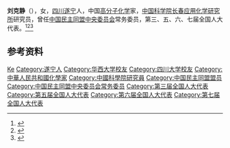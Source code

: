 '''刘克静'''（{{bd|1921年|}}），女，[[四川|四川]][[遂宁|遂宁]]人，中国[[高分子化学|高分子化学]]家，[[中国科学院长春应用化学研究所|中国科学院长春应用化学研究所]]研究员，曾任[[中国民主同盟中央委员会|中国民主同盟中央委员会]]常务委员，第三、五、六、七届全国人大代表。<ref>{{Cite book|title=古今中外女名人辞典|author=中国妇女管理干部学院编|publisher=中国广播电视出版社|year=1989|isbn=|location=北京|pages=}}</ref><ref>{{Cite book|title=华夏妇女名人词典|author=周行健主编|publisher=华夏出版社|year=1988|isbn=|location=北京|pages=}}</ref><ref>{{Cite book|title=中华人民共和国职官志|author=何虎生, 李耀东, 向常福主编|publisher=中国社会出版社|year=2003|isbn=9787800883934|location=北京|pages=}}</ref>

== 参考资料 ==
{{reflist}}

{{中国人物小作品}}
{{中国民主同盟第六届中央委员会}}

{{Authority control}}
{{DEFAULTSORT:Liu刘}}
[[Category:刘姓|Ke]]
[[Category:遂宁人|Category:遂宁人]]
[[Category:华西大学校友|Category:华西大学校友]]
[[Category:四川大学校友|Category:四川大学校友]]
[[Category:中華人民共和國化學家|Category:中華人民共和國化學家]]
[[Category:中國科學院研究員|Category:中國科學院研究員]]
[[Category:中国民主同盟盟员|Category:中国民主同盟盟员]]
[[Category:中国民主同盟中央委员会常务委员|Category:中国民主同盟中央委员会常务委员]]
[[Category:第三届全国人大代表|Category:第三届全国人大代表]]
[[Category:第五届全国人大代表|Category:第五届全国人大代表]]
[[Category:第六届全国人大代表|Category:第六届全国人大代表]]
[[Category:第七届全国人大代表|Category:第七届全国人大代表]]